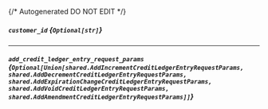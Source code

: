 {/* Autogenerated DO NOT EDIT  */}

##### `customer_id` *{`Optional[str]`}*

---
##### `add_credit_ledger_entry_request_params` *{`Optional[Union[shared.AddIncrementCreditLedgerEntryRequestParams, shared.AddDecrementCreditLedgerEntryRequestParams, shared.AddExpirationChangeCreditLedgerEntryRequestParams, shared.AddVoidCreditLedgerEntryRequestParams, shared.AddAmendmentCreditLedgerEntryRequestParams]]`}*
<Collapsible>
    <AddCreditLedgerEntryRequestParams/>
</Collapsible>


